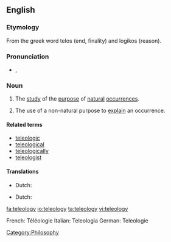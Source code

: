 ==English==
{{wikipedia}}
===Etymology===
From the greek word telos (end, finality) and logikos (reason).

===Pronunciation===
* {{a|UK}} {{IPA|/ˈtɛl.iˌkɒl.ə.dʒi/}}, {{SAMPA|/"tEl.i%kQl.@.dZi/}}

===Noun===
{{en-noun|teleolog|ies}}

# {{philosophy}} The [[study]] of the [[purpose]] of [[natural]] [[occurrence]]s.
# The use of a non-natural purpose to [[explain]] an occurrence.

====Related terms====
* [[teleologic]]
* [[teleological]]
* [[teleologically]]
* [[teleologist]]

====Translations====
{{trans-top|study of the purpose of occurrences}}
* Dutch: {{t|nl|teleologie|f}}
{{trans-mid}}
{{trans-bottom}}

{{trans-top|use of non-natural purpose to explain occurrence}}
* Dutch: {{t|nl|teleologie|f}}
{{trans-mid}}
{{trans-bottom}}

[[Category:Philosophy]]

[[fa:teleology]]
[[io:teleology]]
[[ta:teleology]]
[[vi:teleology]]

French: Téléologie
Italian: Teleologia
German: Teleologie
